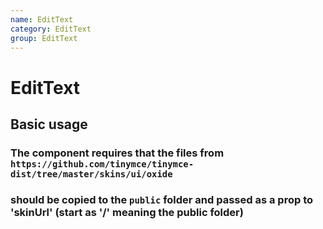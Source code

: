 ```yaml
---
name: EditText
category: EditText
group: EditText
---
```



# EditText

<Props of={EditText} />

## Basic usage

### The component requires that the files from `https://github.com/tinymce/tinymce-dist/tree/master/skins/ui/oxide`
### should be copied to the `public` folder and passed as a prop to 'skinUrl' (start as '/' meaning the public folder)

<EditText />
